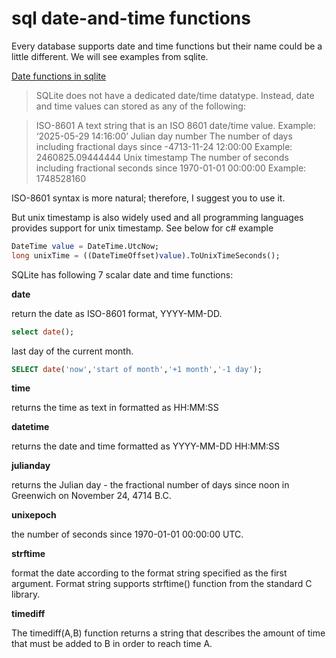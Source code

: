 # sql date-and-time functions

Every database supports date and time functions but their name could be a little different.
We will see examples from sqlite.

[Date functions in sqlite](https://www.sqlite.org/lang_datefunc.html)


> SQLite does not have a dedicated date/time datatype. Instead, date and time values can stored as any of the following:

> ISO-8601	A text string that is an ISO 8601 date/time value. Example: '2025-05-29 14:16:00'
> Julian day number	The number of days including fractional days since -4713-11-24 12:00:00 Example: 2460825.09444444
> Unix timestamp	The number of seconds including fractional seconds since 1970-01-01 00:00:00 Example: 1748528160


ISO-8601 syntax is more natural; therefore, I suggest you to use it.

But unix timestamp is also widely used and all programming languages provides support for unix timestamp.
See below for c# example

```sql
DateTime value = DateTime.UtcNow;
long unixTime = ((DateTimeOffset)value).ToUnixTimeSeconds();
```

SQLite has following 7 scalar date and time functions:


**date** 

return the date as ISO-8601 format, YYYY-MM-DD.

```sql
select date();
```

last day of the current month.
```sql
SELECT date('now','start of month','+1 month','-1 day');
```

**time**

returns the time as text in formatted as HH:MM:SS 

**datetime**

returns the date and time formatted as YYYY-MM-DD HH:MM:SS 


**julianday**

returns the Julian day - the fractional number of days since noon in Greenwich on November 24, 4714 B.C.

**unixepoch**

the number of seconds since 1970-01-01 00:00:00 UTC.

**strftime**

format the date according to the format string specified as the first argument.
Format string supports  strftime() function from the standard C library.

**timediff**

The timediff(A,B) function returns a string that describes the amount of time that must be added to B in order to reach time A. 



